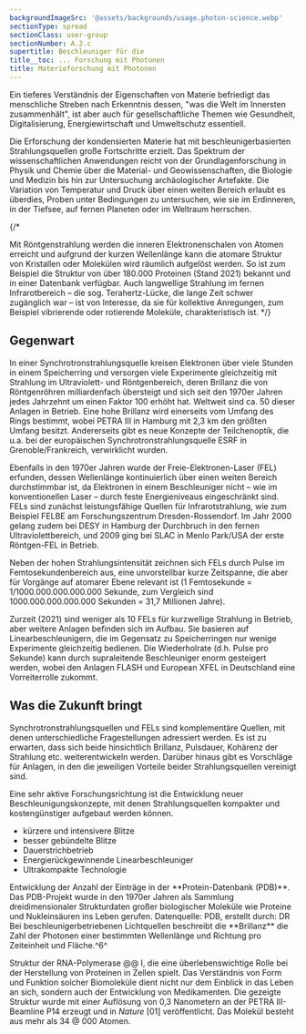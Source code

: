 ```yaml
---
backgroundImageSrc: '@assets/backgrounds/usage.photon-science.webp'
sectionType: spread
sectionClass: user-group
sectionNumber: A.2.c
supertitle: Beschleuniger für die
title__toc: ... Forschung mit Photonen
title: Materieforschung mit Photonen
---
```



<div class="spread--left spread-area--intro">

Ein tieferes Verständnis der Eigenschaften von Materie befriedigt das menschliche Streben nach Erkenntnis dessen, "was die Welt im Innersten zusammenhält", ist aber auch für gesellschaftliche Themen wie Gesundheit, Digitalisierung, Energiewirtschaft und Umweltschutz essentiell.

Die Erforschung der kondensierten Materie hat mit beschleunigerbasierten Strahlungsquellen große Fortschritte erzielt. Das Spektrum der wissenschaftlichen Anwendungen reicht von der Grundlagenforschung in Physik und Chemie über die Material- und Geowissenschaften, die Biologie und Medizin bis hin zur Untersuchung archäologischer Artefakte. Die Variation von Temperatur und Druck über einen weiten Bereich erlaubt es überdies, Proben unter Bedingungen zu untersuchen, wie sie im Erdinneren, in der Tiefsee, auf fernen Planeten oder im Weltraum herrschen.

</div>

{/*

Mit Röntgenstrahlung werden die inneren Elektronenschalen von Atomen erreicht und aufgrund der kurzen Wellenlänge kann die atomare Struktur von Kristallen oder Molekülen wird räumlich aufgelöst werden. So ist zum Beispiel die Struktur von über 180.000 Proteinen (Stand 2021) bekannt und in einer Datenbank verfügbar. Auch langwellige Strahlung im fernen Infrarotbereich – die sog. Terahertz-Lücke, die lange Zeit schwer zugänglich war – ist von Interesse, da sie für kollektive Anregungen, zum Beispiel vibrierende oder rotierende Moleküle, charakteristisch ist.
\*/}

<div class="spread--left spread-area--c-3_3">

## Gegenwart

In einer Synchrotronstrahlungsquelle kreisen Elektronen über viele Stunden in einem Speicherring und versorgen viele Experimente gleichzeitig mit Strahlung im Ultraviolett- und Röntgenbereich, deren Brillanz die von Röntgenröhren milliardenfach übersteigt und sich seit den 1970er Jahren jedes Jahrzehnt um einen Faktor 100 erhöht hat. Weltweit sind ca. 50 dieser Anlagen in Betrieb. Eine hohe Brillanz wird einerseits vom Umfang des Rings bestimmt, wobei PETRA III in Hamburg mit 2,3 km den größten Umfang besitzt. Andererseits gibt es neue Konzepte der Teilchenoptik, die u.a. bei der europäischen Synchrotronstrahlungsquelle ESRF in Grenoble/Frankreich, verwirklicht wurden.

Ebenfalls in den 1970er Jahren wurde der Freie-Elektronen-Laser (FEL) erfunden, dessen Wellenlänge kontinuierlich über einen weiten Bereich durchstimmbar ist, da Elektronen in einem Beschleuniger nicht – wie im konventionellen Laser – durch feste Energieniveaus eingeschränkt sind. FELs sind zunächst leistungsfähige Quellen für Infrarotstrahlung, wie zum Beispiel FELBE am Forschungszentrum Dresden-Rossendorf. Im Jahr 2000 gelang zudem bei DESY in Hamburg der Durchbruch in den fernen Ultraviolettbereich, und 2009 ging bei SLAC in Menlo Park/USA der erste Röntgen-FEL in Betrieb.

</div>

<div class="spread--right spread-area--c-1_3">

Neben der hohen Strahlungsintensität zeichnen sich FELs durch Pulse im Femtosekundenbereich aus, eine unvorstellbar kurze Zeitspanne, die aber für Vorgänge auf atomarer Ebene relevant ist (1 Femtosekunde = 1/1000.000.000.000.000 Sekunde, zum Vergleich sind 1000.000.000.000.000 Sekunden = 31,7 Millionen Jahre).

Zurzeit (2021) sind weniger als 10 FELs für kurzwellige Strahlung in Betrieb, aber weitere Anlagen befinden sich im Aufbau. Sie basieren auf Linearbeschleunigern, die im Gegensatz zu Speicherringen nur wenige Experimente gleichzeitig bedienen. Die Wiederholrate (d.h. Pulse pro Sekunde) kann durch supraleitende Beschleuniger enorm gesteigert werden, wobei den Anlagen FLASH und European XFEL in Deutschland eine Vorreiterrolle zukommt.

</div>

<div class="spread--right spread-area--c-2_3">

## Was die Zukunft bringt

Synchrotronstrahlungsquellen und FELs sind komplementäre Quellen, mit denen unterschiedliche Fragestellungen adressiert werden. Es ist zu erwarten, dass sich beide hinsichtlich Brillanz, Pulsdauer, Kohärenz der Strahlung etc. weiterentwickeln werden.
Darüber hinaus gibt es Vorschläge für Anlagen, in den die jeweiligen Vorteile beider Strahlungsquellen vereinigt sind.

Eine sehr aktive Forschungsrichtung ist die Entwicklung neuer Beschleunigungskonzepte, mit denen Strahlungsquellen kompakter und kostengünstiger aufgebaut werden können.

- kürzere und intensivere Blitze
- besser gebündelte Blitze
- Dauerstrichbetrieb
- Energierückgewinnende Linearbeschleuniger
- Ultrakompakte Technologie

</div>

<div class="spread--right spread-area--aside">

<ProgressChart dimension="pdbEntries">
  Entwicklung der Anzahl der Einträge in der **Protein-Datenbank (PDB)**. Das PDB-Projekt wurde in den 1970er Jahren als
  Sammlung dreidimensionaler Strukturdaten großer biologischer Moleküle wie Proteine und Nukleinsäuren ins Leben
  gerufen. Datenquelle: PDB, erstellt durch: DR
</ProgressChart>

<ProgressChart dimension="progress__peak_brilliance">
  Bei beschleunigerbetriebenen Lichtquellen beschreibt die **Brillanz** die Zahl der Photonen einer bestimmten
  Wellenlänge und Richtung pro Zeiteinheit und Fläche.^6^
</ProgressChart>

Struktur der RNA-Polymerase @@ I, die eine überlebenswichtige Rolle bei der Herstellung von Proteinen in Zellen spielt. Das Verständnis von Form und Funktion solcher Biomoleküle dient nicht nur dem Einblick in das Leben an sich, sondern auch der Entwicklung von Medikamenten. Die gezeigte Struktur wurde mit einer Auflösung von 0,3 Nanometern an der PETRA III-Beamline P14 erzeugt und in _Nature_ [01] veröffentlicht. Das Molekül besteht aus mehr als 34 @ 000 Atomen.

</div>

[^1]:
    <BibRef citeKey="fernandez-tornero_moreno-morcillo_etal__2013__crystal" />

[^2]:
    <BibRef citeKey="biasci_bouteille_etal__2014__lowemittance" />

[^3]:
    <BibRef citeKey="jankowiak_knobloch_etal__2015__technical" />

[^4]:
    <BibRef citeKey="rohlsberger_schroer_etal__2019__light" />

[^5]:
    <BibRef citeKey="beye__2020__flash2020" />

[^6]:
    <BibRef citeKey="altarelli__2006__xfel" />
